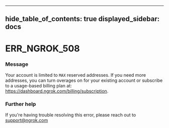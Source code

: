 

---
hide_table_of_contents: true
displayed_sidebar: docs
---


# ERR_NGROK_508

### Message
Your account is limited to `MAX` reserved addresses. If you need more addresses, you can turn overages on for your existing account or subscribe to a usage-based billing plan at: https://dashboard.ngrok.com/billing/subscription.

<ErrorDetails error="err_ngrok_508" />



### Further help
If you're having trouble resolving this error, please reach out to [support@ngrok.com](mailto:support@ngrok.com?subject=Help%20with%20ERR_NGROK_508)

